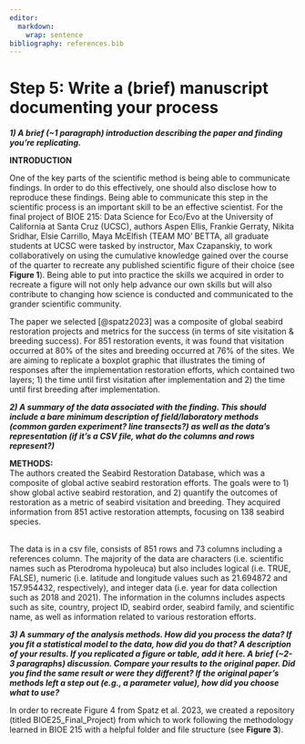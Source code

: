 ```yaml
---
editor: 
  markdown: 
    wrap: sentence
bibliography: references.bib
---
```


# Step 5: Write a (brief) manuscript documenting your process

***1) A brief (\~1 paragraph) introduction describing the paper and finding you're replicating.***

**INTRODUCTION**

One of the key parts of the scientific method is being able to communicate findings.
In order to do this effectively, one should also disclose how to reproduce these findings.
Being able to communicate this step in the scientific process is an important skill to be an effective scientist.
For the final project of BIOE 215: Data Science for Eco/Evo at the University of California at Santa Cruz (UCSC), authors Aspen Ellis, Frankie Gerraty, Nikita Sridhar, Elsie Carrillo, Maya McElfish (TEAM MO' BETTA, all graduate students at UCSC were tasked by instructor, Max Czapanskiy, to work collaboratively on using the cumulative knowledge gained over the course of the quarter to recreate any published scientific figure of their choice (see **Figure 1**).
Being able to put into practice the skills we acquired in order to recreate a figure will not only help advance our own skills but will also contribute to changing how science is conducted and communicated to the grander scientific community.

The paper we selected [@spatz2023] was a composite of global seabird restoration projects and metrics for the success (in terms of site visitation & breeding success).
For 851 restoration events, it was found that visitation occurred at 80% of the sites and breeding occurred at 76% of the sites.
We are aiming to replicate a boxplot graphic that illustrates the timing of responses after the implementation restoration efforts, which contained two layers; 1) the time until first visitation after implementation and 2) the time until first breeding after implementation.

***2) A summary of the data associated with the finding. This should include a bare minimum description of field/laboratory methods (common garden experiment? line transects?) as well as the data's representation (if it's a CSV file, what do the columns and rows represent?)***

**METHODS:**\
The authors created the Seabird Restoration Database, which was a composite of global active seabird restoration efforts.
The goals were to 1) show global active seabird restoration, and 2) quantify the outcomes of restoration as a metric of seabird visitation and breeding.
They acquired information from 851 active restoration attempts, focusing on 138 seabird species.

\
The data is in a csv file, consists of 851 rows and 73 columns including a references column.
The majority of the data are characters (i.e. scientific names such as Pterodroma hypoleuca) but also includes logical (i.e. TRUE, FALSE), numeric (i.e. latitude and longitude values such as 21.694872 and 157.954432, respectively), and integer data (i.e. year for data collection such as 2018 and 2021).
The information in the columns includes aspects such as site, country, project ID, seabird order, seabird family, and scientific name, as well as information related to various restoration efforts.

***3) A summary of the analysis methods. How did you process the data? If you fit a statistical model to the data, how did you do that? A description of your results. If you replicated a figure or table, add it here. A brief (\~2-3 paragraphs) discussion. Compare your results to the original paper. Did you find the same result or were they different? If the original paper's methods left a step out (e.g., a parameter value), how did you choose what to use?***

In order to recreate Figure 4 from Spatz et al. 2023, we created a repository (titled BIOE25_Final_Project) from which to work following the methodology learned in BIOE 215 with a helpful folder and file structure (see **Figure 3**).
